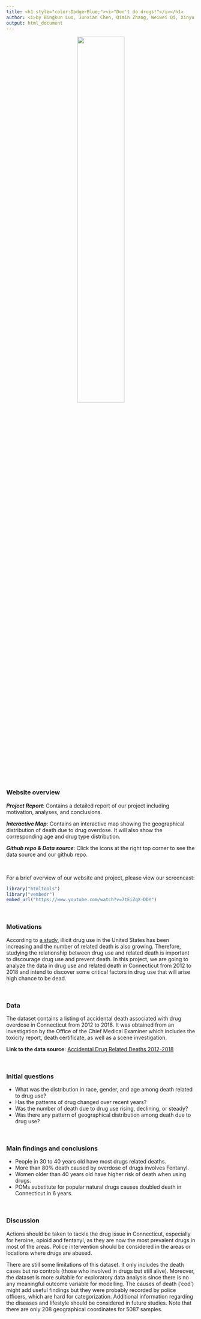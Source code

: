 ```yaml
---
title: <h1 style="color:DodgerBlue;"><i>"Don't do drugs!"</i></h1>
author: <i>by Bingkun Luo, Junxian Chen, Qimin Zhang, Weiwei Qi, Xinyu Shen</i>
output: html_document
---
```


<center><img src="drug related death.jpeg" style="width:50%"></center>

</br>

### Website overview

<i>**Project Report**</i>: Contains a detailed report of our project including motivation, analyses, and conclusions.

<i>**Interactive Map**</i>: Contains an interactive map showing the geographical distribution of death due to drug overdose. It will also show the corresponding age and drug type distribution.

<i>**Github repo & Data source**</i>: Click the icons at the right top corner to see the data source and our github repo.

</br>

For a brief overview of our website and project, please view our screencast:

```r
library("htmltools")
library("vembedr")
embed_url("https://www.youtube.com/watch?v=7tEiZqX-DDY")
```


</br>

### Motivations

According to [a study](https://www.cdc.gov/nchs/data/databriefs/db329-h.pdf), illicit drug use in the United States has been increasing and the number of related death is also growing. Therefore, studying the relationship between drug use and related death is important to discourage drug use and prevent death. In this project, we are going to analyze the data in drug use and related death in  Connecticut from 2012 to 2018 and intend to discover some critical factors in drug use that will arise high chance to be dead.

</br>

### Data

The dataset contains a listing of accidental death associated with drug overdose in Connecticut from 2012 to 2018. It was obtained from an investigation by the Office of the Chief Medical Examiner which includes the toxicity report, death certificate, as well as a scene investigation. 

**Link to the data source**: [Accidental Drug Related Deaths 2012-2018](https://catalog.data.gov/dataset/accidental-drug-related-deaths-january-2012-sept-2015)

</br>

### Initial questions

* What was the distribution in race, gender, and age among death related to drug use?
* Has the patterns of drug changed over recent years?
* Was the number of death due to drug use rising, declining, or steady?
* Was there any pattern of geographical distribution among death due to drug use?

</br>

### Main findings and conclusions

* People in 30 to 40 years old have most drugs related deaths.
* More than 80% death caused by overdose of drugs involves Fentanyl. 
* Women older than 40 years old have higher risk of death when using drugs.
* POMs substitute for popular natural drugs causes doubled death in Connecticut in 6 years.

<br>

### Discussion

Actions should be taken to tackle the drug issue in Connecticut, especially for heroine, opioid and fentanyl, as they are now the most prevalent drugs in most of the areas. Police intervention should be considered in the areas or locations where drugs are abused. 

There are still some limitations of  this dataset. It only includes the death cases but no controls (those who involved in drugs but still alive). Moreover, the dataset is more suitable for exploratory data analysis since there is no any meaningful outcome variable for modelling. The causes of death (‘cod’) might add useful findings but they were probably recorded by police officers, which are hard for categorization. Additional information regarding the diseases and lifestyle should be considered in future studies. Note that there are only 208 geographical coordinates for 5087 samples.

